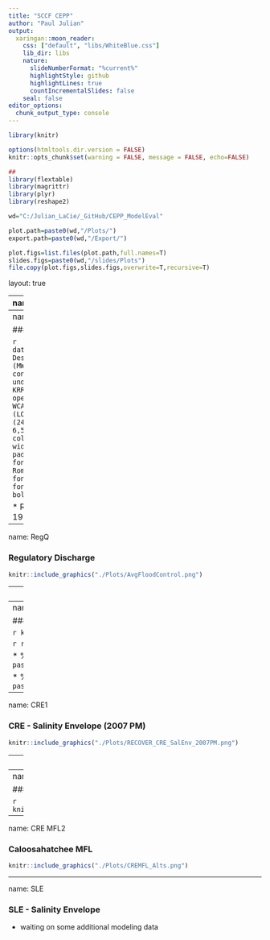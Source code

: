 ```yaml
---
title: "SCCF CEPP"
author: "Paul Julian"
output:
  xaringan::moon_reader:
    css: ["default", "libs/WhiteBlue.css"]
    lib_dir: libs
    nature:
      slideNumberFormat: "%current%" 
      highlightStyle: github
      highlightLines: true
      countIncrementalSlides: false
    seal: false
editor_options: 
  chunk_output_type: console
---
```


```r
library(knitr)

options(htmltools.dir.version = FALSE)
knitr::opts_chunk$set(warning = FALSE, message = FALSE, echo=FALSE)

##
library(flextable)
library(magrittr)
library(plyr)
library(reshape2)

wd="C:/Julian_LaCie/_GitHub/CEPP_ModelEval"

plot.path=paste0(wd,"/Plots/")
export.path=paste0(wd,"/Export/")

plot.figs=list.files(plot.path,full.names=T)
slides.figs=paste0(wd,"/slides/Plots")
file.copy(plot.figs,slides.figs,overwrite=T,recursive=T)
```

layout: true

<div class="my-footer">
<span>  </span>
</div>

---
name: title
class: left, middle

### CEPP PACR Evaluation

.pull-left[


*Sanibel-Captiva Conservation Foundation*

*Conservancy of Southwest Florida*

**DRAFT** - `r paste(format(as.Date("2022-06-02"),"%B %d, %Y"))#  ,"<br>(Updated:", format(as.Date(Sys.Date()),"%B %d, %Y"),")")`

]
<!-- this ends up being the title slide since seal = FALSE-->

.pull-right[
```r
knitr::include_graphics('./Plots/SCCF Logo knockout_c.png')
```

```r
knitr::include_graphics('./Plots/ConSWFL.jpeg')
```

]


```r
# devtools::install_github("gadenbuie/xaringanExtra")
# xaringanExtra::use_webcam()
xaringanExtra::use_tile_view()
# xaringanExtra::use_scribble()
```
.footnote[
Paul Julian PhD<br>[`r fontawesome::fa("fas fa-envelope")`](mailto: pjulian@sccf.org) .small[pjulian@sccf.org]

.small[Use cursor keys for navigation, press .red["O"] for a slide .red[O]verview]

```r
bsplus::bs_button(
    label = "Download PDF Version",
    button_type = "primary",
    button_size = "small") %>%
    htmltools::a(
      href = "https://sccf-tech.github.io/CEPP_ModelEval/slides/SCCF_CEPP_Eval.pdf"
      )
```
]

---
name: alternatives

### General Description


```r

data.frame(Alternative=c("ECB","FWO","C240"),
           Description=c(
             "Modified Water Deliveries (MWD) complete; CERP projects in construction, not operational; WCA3/ENP Ops under ERTP; LORS08 ",
             "MWD, C111 South Dade, KRR, RS, TT next steps; CERP projects operational IRL-S, PSRP, C43, C111, CEPP; WCA3/ENP Ops under ERTP w/CEPP; LORS08 w/CEPP (LORS08++)",
             "FWO + EAA Reservoir and STA (240,000 ac-ft above-ground reservoir & 6,500-acre STA)"
           ))%>%
  flextable()%>%
  colformat_char(na_str="---")%>%
  width(width=c(1,5))%>%
  padding(padding=0.1,part="all")%>%
  font(fontname="Times New Roman",part="all")%>%
  fontsize(size=10,part="body")%>%
  fontsize(size=12,part="header")%>%
  bold(part="header")
```

* RSMBN modeling Period of Simulation - Jan 1, 1965 to Dec 31, 2005

---
name: RegQ

### Regulatory Discharge

```r

knitr::include_graphics("./Plots/AvgFloodControl.png")
```

---
name: RegQ

### Regulatory Discharge

```r
# data.frame(Region = c("EAA", "Caloosahatchee", "St. Lucie", "Lake Worth Lagoon"), 
#     ECB = c(59.9295089890822, 420.325606910356, 198.29611055752, 
#     93.2378830826227), FWO = c(298.216499721173, 257.658008765432, 
#     126.394573648115, 17.9086406435603), C240 = c(501.839181203249, 
#     172.331744079033, 103.745277120777, 8.64457665315613), PerDiff_FWO = c(68.2801527321458, 
#     -33.1160925659712, -17.9195165374691, -51.7295766596076), 
#     PerDiff_ECB = c(737.382434243994, -59.0004174749727, -47.681637915594, 
#     -90.7284717677516))
regq.dat.CY.mean=read.csv(paste0(export.path,"/LOK_regQ.csv"))
regq.dat.CY.mean=regq.dat.CY.mean[match(c("WCAs","Cal","StL","LWLagoon"),regq.dat.CY.mean$Region),]
  
regq.dat.CY.mean%>%
  flextable()%>%
  colformat_double(j=2:6,digits=0)%>%
  compose(j="Region",i=~Region=="WCAs",value=as_paragraph('EAA'))%>%
  compose(j="Region",i=~Region=="Cal",value=as_paragraph('Caloosahatchee'))%>%
  compose(j="Region",i=~Region=="StL",value=as_paragraph('St. Lucie'))%>%
  compose(j="Region",i=~Region=="LWLagoon",value=as_paragraph('Lake Worth Lagoon'))%>%
  set_header_labels("PerDiff_FWO"="FWO vs C240",
                    "PerDiff_ECB"="ECB vs C240")%>%
  add_header("ECB"="Average annual total discharge",
             "FWO"="Average annual total discharge",
             "C240"="Average annual total discharge",
             "PerDiff_FWO"="Percent Difference",
             "PerDiff_ECB"="Percent Difference")%>%
  merge_h(part="header")%>%align(align="center",part="header")%>%
  width(width=c(1.5,0.75,0.75,0.75,1.2,1.2))%>%
  padding(padding=1.5,part="all")%>%
  vline(j=c(1,4))%>%
  align(j=2:6,part="all",align="center")%>%
  font(fontname="Times New Roman",part="all")%>%
  fontsize(size=12,part="all")%>%
  fontsize(size=13,part="header")%>%
  set_caption(caption="Mean annual flood control releases from Lake Okeechobe for the 41-year period of simulation with percent difference relative to FWO and ECB.")#%>%print("docx")


```


---
name: WCAs

### Everglades Discharge

```r

knitr::include_graphics("./Plots/DischargeWCAs.png")
```

```r
regq.dat.CY.mean2=read.csv(paste0(export.path,"EAA_totalQ_WCAs.csv"))
```

* % Difference FWO vs C240: `r paste0(round(subset(regq.dat.CY.mean2,type=="total")$PerDiff_FWO,1),"%")`

* % Difference ECB vs C240: `r paste0(round(subset(regq.dat.CY.mean2,type=="total")$PerDiff_ECB,1),"%")`


---
name: CRE1

### CRE - Salinity Envelope (2007 PM)

```r

knitr::include_graphics("./Plots/RECOVER_CRE_SalEnv_2007PM.png")
```

---
name: CRE2

### CRE - Salinity Envelope (2020 PM)

```r

knitr::include_graphics("./Plots/RECOVER_CRE_SalEnv_.png")
```

---
name: CRE MFL1

### Caloosahatchee MFL

```r

knitr::include_graphics("./Plots/CRE_MFL_Alt_C240.png")
```

---
name: CRE MFL2

### Caloosahatchee MFL

```r

knitr::include_graphics("./Plots/CREMFL_Alts.png")
```

---
name: SLE

### SLE - Salinity Envelope

* waiting on some additional modeling data

